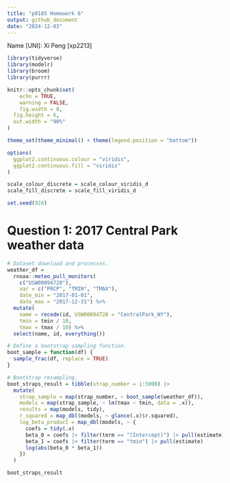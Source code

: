 ```yaml
---
title: "p8105 Homework 6"
output: github_document
date: "2024-12-03"
---
```

Name [UNI]: Xi Peng [xp2213]

```r
library(tidyverse)
library(modelr)
library(broom)
library(purrr)

knitr::opts_chunk$set(
	echo = TRUE,
	warning = FALSE,
	fig.width = 8, 
  fig.height = 6,
  out.width = "90%"
)

theme_set(theme_minimal() + theme(legend.position = "bottom"))

options(
  ggplot2.continuous.colour = "viridis",
  ggplot2.continuous.fill = "viridis"
)

scale_colour_discrete = scale_colour_viridis_d
scale_fill_discrete = scale_fill_viridis_d

set.seed(924)
```

# Question 1: 2017 Central Park weather data
```r
# Dataset download and processes.
weather_df = 
  rnoaa::meteo_pull_monitors(
    c("USW00094728"),
    var = c("PRCP", "TMIN", "TMAX"), 
    date_min = "2017-01-01",
    date_max = "2017-12-31") %>%
  mutate(
    name = recode(id, USW00094728 = "CentralPark_NY"),
    tmin = tmin / 10,
    tmax = tmax / 10) %>%
  select(name, id, everything())

# Define a bootstrap sampling function.
boot_sample = function(df) {
  sample_frac(df, replace = TRUE)
}

# Bootstrap resampling.
boot_straps_result = tibble(strap_number = 1:5000) |> 
  mutate(
    strap_sample = map(strap_number, ~ boot_sample(weather_df)),
    models = map(strap_sample, ~ lm(tmax ~ tmin, data = .x)),
    results = map(models, tidy),                         
    r_squared = map_dbl(models, ~ glance(.x)$r.squared), 
    log_beta_product = map_dbl(models, ~ {       
      coefs = tidy(.x)  
      beta_0 = coefs |> filter(term == "(Intercept)") |> pull(estimate)
      beta_1 = coefs |> filter(term == "tmin") |> pull(estimate)
      log(abs(beta_0 * beta_1))
    })
  )

boot_straps_result
```

